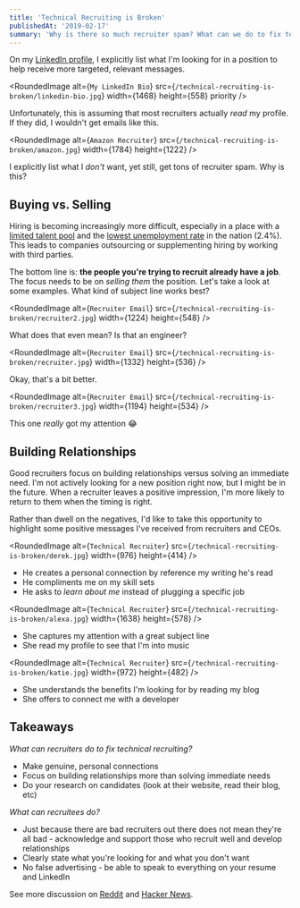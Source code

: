 ```yaml
---
title: 'Technical Recruiting is Broken'
publishedAt: '2019-02-17'
summary: 'Why is there so much recruiter spam? What can we do to fix technical recruiting?'
---
```


On my [LinkedIn profile](https://www.linkedin.com/in/leejamesrobinson/), I explicitly list what I'm looking for in a position to help
receive more targeted, relevant messages.

<RoundedImage
  alt={`My LinkedIn Bio`}
  src={`/technical-recruiting-is-broken/linkedin-bio.jpg`}
  width={1468}
  height={558}
  priority
/>

Unfortunately, this is assuming that most recruiters actually _read_ my profile. If they did,
I wouldn't get emails like this.

<RoundedImage
  alt={`Amazon Recruiter`}
  src={`/technical-recruiting-is-broken/amazon.jpg`}
  width={1784}
  height={1222}
/>

I explicitly list what I _don't_ want, yet still, get tons of recruiter spam. Why is this?

## Buying vs. Selling

Hiring is becoming increasingly more difficult, especially in a place with a [limited talent pool](https://innovationia.com/2019/01/03/dsmtech-io-launches-for-tech-job-seekers-scouting-des-moines/) and
the [lowest unemployment rate](https://whotv.com/2019/01/22/iowa-now-has-the-lowest-unemployment-rate-in-the-nation/) in the nation (2.4%).
This leads to companies outsourcing or supplementing hiring by working with third parties.

The bottom line is: **the people you're trying to recruit already have a job**. The focus needs to be on
_selling them_ the position. Let's take a look at some examples. What kind of subject line works best?

<RoundedImage
  alt={`Recruiter Email`}
  src={`/technical-recruiting-is-broken/recruiter2.jpg`}
  width={1224}
  height={548}
/>

What does that even mean? Is that an engineer?

<RoundedImage
  alt={`Recruiter Email`}
  src={`/technical-recruiting-is-broken/recruiter.jpg`}
  width={1332}
  height={536}
/>

Okay, that's a bit better.

<RoundedImage
  alt={`Recruiter Email`}
  src={`/technical-recruiting-is-broken/recruiter3.jpg`}
  width={1194}
  height={534}
/>

This one _really_ got my attention 😂

## Building Relationships

Good recruiters focus on building relationships versus solving an immediate need.
I'm not actively looking for a new position right now, but I might be in the future. When a recruiter leaves a positive impression,
I'm more likely to return to them when the timing is right.

Rather than dwell on the negatives, I'd like to take this opportunity to highlight some positive messages I've received
from recruiters and CEOs.

<RoundedImage
  alt={`Technical Recruiter`}
  src={`/technical-recruiting-is-broken/derek.jpg`}
  width={976}
  height={414}
/>

- He creates a personal connection by reference my writing he's read
- He compliments me on my skill sets
- He asks to _learn about me_ instead of plugging a specific job

<RoundedImage
  alt={`Technical Recruiter`}
  src={`/technical-recruiting-is-broken/alexa.jpg`}
  width={1638}
  height={578}
/>

- She captures my attention with a great subject line
- She read my profile to see that I'm into music

<RoundedImage
  alt={`Technical Recruiter`}
  src={`/technical-recruiting-is-broken/katie.jpg`}
  width={972}
  height={482}
/>

- She understands the benefits I'm looking for by reading my blog
- She offers to connect me with a developer

## Takeaways

_What can recruiters do to fix technical recruiting?_

- Make genuine, personal connections
- Focus on building relationships more than solving immediate needs
- Do your research on candidates (look at their website, read their blog, etc)

_What can recruitees do?_

- Just because there are bad recruiters out there does not mean they're all bad - acknowledge and support those who recruit well and develop relationships
- Clearly state what you're looking for and what you don't want
- No false advertising - be able to speak to everything on your resume and LinkedIn

See more discussion on [Reddit](https://www.reddit.com/r/recruitinghell/comments/arn2pg/technical_recruiting_is_broken/) and [Hacker News](https://news.ycombinator.com/item?id=19185816).
